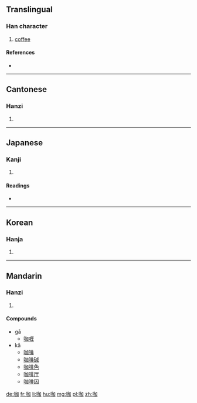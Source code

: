 ==Translingual==

===Han character===
{{Han char|rn=30|rad=口|as=05|sn=8|four=6600<sub>0</sub>|canj=口大尸口 (RKSR)}}

# [[coffee]]

====References====
* {{Han ref|kx=0185.211|dkj=03523|hdz=10610.060|uh=5496|ud=21654|bh=A940|bd=43328}}

----

==Cantonese==

===Hanzi===
{{yue-hanzi|jyut=|y=ga3, ka1}}

# {{defn|lang=yue|sort=口05}}

----

==Japanese==

===Kanji===
{{ja-kanji|grade=|rs=口05}}

# {{defn|lang=ja|sort=口05}}

====Readings====
* {{ja-readings|on=[[か]] (ka)|kun=}}

----

==Korean==

===Hanja===
{{ko-hanja|hangeul=가|rv=ga|mr=ka}}

# {{defn|lang=ko|sort=口05}}

----

==Mandarin==

===Hanzi===
{{cmn-hanzi|pin=[[gā]] ([[ga1]]), [[kā]] ([[ka1]])|wg=k'a<sup>1</sup>}}

# {{defn|lang=cmn|sort=口05}}

====Compounds====
* gā
** [[咖喱]]
* kā
** [[咖啡]]
** [[咖啡碱]]
** [[咖啡色]]
** [[咖啡厅]]
** [[咖啡因]]

[[de:咖]]
[[fr:咖]]
[[li:咖]]
[[hu:咖]]
[[mg:咖]]
[[pl:咖]]
[[zh:咖]]